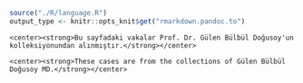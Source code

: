 ```r

source("./R/language.R")
output_type <- knitr::opts_knit$get("rmarkdown.pandoc.to")

```

```asis

<center><strong>Bu sayfadaki vakalar Prof. Dr. Gülen Bülbül Doğusoy'un kolleksiyonundan alınmıştır.</strong></center>

```

```asis

<center><strong>These cases are from the collections of Gülen Bülbül Doğusoy MD.</strong></center>

```

